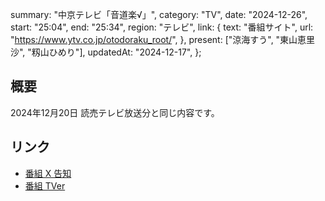   summary: "中京テレビ「音道楽√」",
  category: "TV",
  date: "2024-12-26",
  start: "25:04",
  end: "25:34",
  region: "テレビ",
  link: {
    text: "番組サイト",
    url: "https://www.ytv.co.jp/otodoraku_root/",
  },
  present: ["涼海すう", "東山恵里沙", "籾山ひめり"],
  updatedAt: "2024-12-17",
};

## 概要

2024年12月20日 読売テレビ放送分と同じ内容です。

## リンク

- [番組 X 告知](https://x.com/otodoraku/status/1868581844079272295)
- [番組 TVer](https://tver.jp/series/srz8y0eytz)
